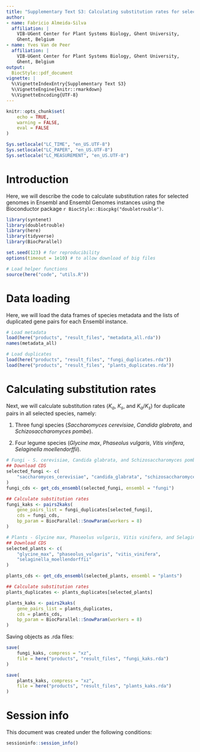 ```yaml
---
title: "Supplementary Text S3: Calculating substitution rates for selected Ensembl genomes"
author:
- name: Fabricio Almeida-Silva
  affiliation: |
    VIB-UGent Center for Plant Systems Biology, Ghent University, 
    Ghent, Belgium
- name: Yves Van de Peer
  affiliation: |
    VIB-UGent Center for Plant Systems Biology, Ghent University, 
    Ghent, Belgium
output:
  BiocStyle::pdf_document
vignette: |
  %\VignetteIndexEntry{Supplementary Text S3}
  %\VignetteEngine{knitr::rmarkdown}
  %\VignetteEncoding{UTF-8}
---
```


```r
knitr::opts_chunk$set(
    echo = TRUE,
    warning = FALSE, 
    eval = FALSE
)

Sys.setlocale("LC_TIME", "en_US.UTF-8")
Sys.setlocale("LC_PAPER", "en_US.UTF-8")
Sys.setlocale("LC_MEASUREMENT", "en_US.UTF-8")
```

# Introduction

Here, we will describe the code to calculate substitution rates for selected
genomes in Ensembl and Ensembl Genomes instances using the Bioconductor package 
`r BiocStyle::Biocpkg("doubletrouble")`. 

```r
library(syntenet)
library(doubletrouble)
library(here)
library(tidyverse)
library(BiocParallel)

set.seed(123) # for reproducibility
options(timeout = 1e10) # to allow download of big files

# Load helper functions
source(here("code", "utils.R"))
```

# Data loading

Here, we will load the data frames of species metadata and the lists of
duplicated gene pairs for each Ensembl instance.

```r
# Load metadata
load(here("products", "result_files", "metadata_all.rda"))
names(metadata_all)

# Load duplicates
load(here("products", "result_files", "fungi_duplicates.rda"))
load(here("products", "result_files", "plants_duplicates.rda"))
```

# Calculating substitution rates

Next, we will calculate substitution rates ($K_a$, $K_s$, and $K_a/K_s$) for
duplicate pairs in all selected species, namely:

1. Three fungi species (*Saccharomyces cerevisiae*, *Candida glabrata*,
and *Schizosaccharomyces pombe*).

2. Four legume species (*Glycine max*, *Phaseolus vulgaris*, *Vitis vinifera*,
*Selaginella moellendorffii*).

```r
# Fungi - S. cerevisiae, Candida glabrata, and Schizosaccharomyces pombe
## Download CDS
selected_fungi <- c(
    "saccharomyces_cerevisiae", "candida_glabrata", "schizosaccharomyces_pombe"
)
fungi_cds <- get_cds_ensembl(selected_fungi, ensembl = "fungi")

## Calculate substitution rates
fungi_kaks <- pairs2kaks(
    gene_pairs_list = fungi_duplicates[selected_fungi],
    cds = fungi_cds,
    bp_param = BiocParallel::SnowParam(workers = 8)
)

# Plants - Glycine max, Phaseolus vulgaris, Vitis vinifera, and Selaginella moellendorffii
## Download CDS
selected_plants <- c(
    "glycine_max", "phaseolus_vulgaris", "vitis_vinifera", 
    "selaginella_moellendorffii"
)

plants_cds <- get_cds_ensembl(selected_plants, ensembl = "plants")

## Calculate substitution rates
plants_duplicates <- plants_duplicates[selected_plants]

plants_kaks <- pairs2kaks(
    gene_pairs_list = plants_duplicates,
    cds = plants_cds,
    bp_param = BiocParallel::SnowParam(workers = 8)
)
```

Saving objects as .rda files:

```r
save(
    fungi_kaks, compress = "xz",
    file = here("products", "result_files", "fungi_kaks.rda")
)

save(
    plants_kaks, compress = "xz",
    file = here("products", "result_files", "plants_kaks.rda")
)
```


# Session info {.unnumbered}

This document was created under the following conditions:

```r
sessioninfo::session_info()
```

